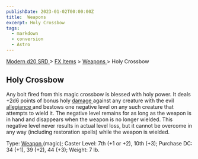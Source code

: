 ```yaml
---
publishDate: 2023-01-02T00:00:00Z
title:  Weapons 
excerpt: Holy Crossbow
tags:
  - markdown
  - conversion
  - Astro
---
```


[ Modern d20 SRD ](/#modernD20) > [ FX Items](modern-d20-srd-fx-items-index) > [ Weapons ](modern-d20-srd-fx-items-weapons) > Holy Crossbow

##  Holy Crossbow

Any bolt fired from this magic crossbow is blessed with holy power. It deals
+2d6 points of bonus holy [ damage ](modern-d20-srd-combat-damage) against any
creature with the evil [ allegiance ](modern-d20-srd-basics-allegiances) and
bestows one negative level on any such creature that attempts to wield it. The
negative level remains for as long as the weapon is in hand and disappears
when the weapon is no longer wielded. This negative level never results in
actual level loss, but it cannot be overcome in any way (including restoration
spells) while the weapon is wielded.

Type: [ Weapon ](modern-d20-srd-fx-items-weapons) (magic); Caster Level: 7th
(+1 or +2), 10th (+3); Purchase DC: 34 (+1), 39 (+2), 44 (+3); Weight: 7 lb.

